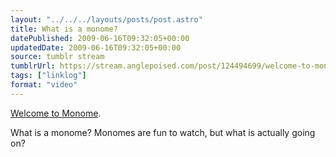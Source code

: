 ```yaml
---
layout: "../../../layouts/posts/post.astro"
title: What is a monome?
datePublished: 2009-06-16T09:32:05+00:00
updatedDate: 2009-06-16T09:32:05+00:00
source: tumblr stream
tumblrUrl: https://stream.anglepoised.com/post/124494699/welcome-to-monome-what-is-a-monome-monomes-are
tags: ["linklog"]
format: "video"
---
```



<Vimeo id="https://vimeo.com/3811393" />

[Welcome to Monome][1].

What is a monome? Monomes are fun to watch, but what is actually going on?

[1]: http://vimeo.com/3811393
